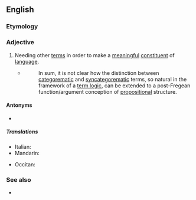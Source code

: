 ==English==
{{wikipedia|syncategorematic term}}

===Etymology===
{{prefix|en|syn|categorematic}}

===Adjective===
{{en-adj}}

# {{lb|en|linguistics|of a term}} Needing other [[term]]s in order to make a [[meaningful]] [[constituent]] of [[language]].
#: {{ux|en|In a logical theory, [[tautologies]] could be regarded as being '''syncategorematic''' and [[contingencies]] as being [[categorematic]].}}
#* {{quote-web|en|year=2009|author=MacFarlane, John|title=Logical Constants|site=Stanford Encyclopedia of Philosophy|url=http://plato.stanford.edu/entries/logical-constants/|accessdate=2012-05-07}}
#*: In sum, it is not clear how the distinction between [[categorematic]] and [[syncategorematic]] terms, so natural in the framework of a [[term logic]], can be extended to a post-Fregean function/argument conception of [[propositional]] structure.

====Antonyms====
* {{l|en|categorematic}}

=====Translations=====
{{trans-top}}
* Italian: {{t|it|sincategorematico}}
* Mandarin: {{t+|cmn|虚词|tr=xūcí|sc=Hani}}
{{trans-mid}}
* Occitan: {{t|oc|sincategorematic}}
{{trans-bottom}}

===See also===
* {{l|en|logical constant}}